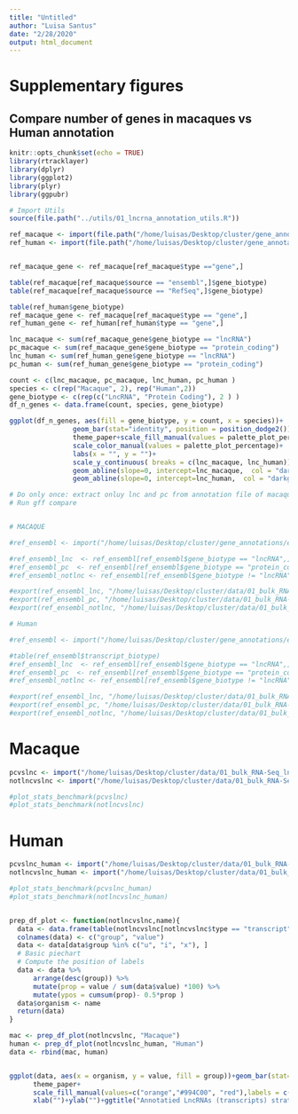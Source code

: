 ```yaml
---
title: "Untitled"
author: "Luisa Santus"
date: "2/28/2020"
output: html_document
---
```



# Supplementary figures

## Compare number of genes in macaques vs Human annotation 
```r
knitr::opts_chunk$set(echo = TRUE)
library(rtracklayer)
library(dplyr)
library(ggplot2)
library(plyr)
library(ggpubr)

# Import Utils
source(file.path("../utils/01_lncrna_annotation_utils.R"))

ref_macaque <- import(file.path("/home/luisas/Desktop/cluster/gene_annotations/ensembl_release100/rheMac10/Macaca_mulatta.Mmul_10.100.gtf"))
ref_human <- import(file.path("/home/luisas/Desktop/cluster/gene_annotations/ensembl_release100/homo_sapiens/Homo_sapiens.GRCh38.100.gtf"))


ref_macaque_gene <- ref_macaque[ref_macaque$type =="gene",]

table(ref_macaque[ref_macaque$source == "ensembl",]$gene_biotype)
table(ref_macaque[ref_macaque$source == "RefSeq",]$gene_biotype)

table(ref_human$gene_biotype)
ref_macaque_gene <- ref_macaque[ref_macaque$type == "gene",]
ref_human_gene <- ref_human[ref_human$type == "gene",]

lnc_macaque <- sum(ref_macaque_gene$gene_biotype == "lncRNA")
pc_macaque <- sum(ref_macaque_gene$gene_biotype == "protein_coding")
lnc_human <- sum(ref_human_gene$gene_biotype == "lncRNA")
pc_human <- sum(ref_human_gene$gene_biotype == "protein_coding")

count <- c(lnc_macaque, pc_macaque, lnc_human, pc_human ) 
species <- c(rep("Macaque", 2), rep("Human",2))
gene_biotype <- c(rep(c("LncRNA", "Protein Coding"), 2 ) )
df_n_genes <- data.frame(count, species, gene_biotype)
```



```r
ggplot(df_n_genes, aes(fill = gene_biotype, y = count, x = species))+
                geom_bar(stat="identity", position = position_dodge2())+
                theme_paper+scale_fill_manual(values = palette_plot_percentage)+
                scale_color_manual(values = palette_plot_percentage)+
                labs(x = "", y = "")+
                scale_y_continuous( breaks = c(lnc_macaque, lnc_human))+
                geom_abline(slope=0, intercept=lnc_macaque,  col = "darkgrey",lty=2)+
                geom_abline(slope=0, intercept=lnc_human,  col = "darkgrey",lty=2)
```

```r
# Do only once: extract onluy lnc and pc from annotation file of macaque and human 
# Run gff compare 


# MACAQUE

#ref_ensembl <- import("/home/luisas/Desktop/cluster/gene_annotations/ensembl_release100/rheMac10/Macaca_mulatta.Mmul_10.100.gtf") 

#ref_ensembl_lnc  <- ref_ensembl[ref_ensembl$gene_biotype == "lncRNA",]
#ref_ensembl_pc  <- ref_ensembl[ref_ensembl$gene_biotype == "protein_coding",]
#ref_ensembl_notlnc <- ref_ensembl[ref_ensembl$gene_biotype != "lncRNA",]

#export(ref_ensembl_lnc, "/home/luisas/Desktop/cluster/data/01_bulk_RNA-Seq_lncRNAs_annotation/01_PreliminaryFiles_rheMac10/benchmark/rheMac10/ensembl_100_lnc.gtf")
#export(ref_ensembl_pc, "/home/luisas/Desktop/cluster/data/01_bulk_RNA-Seq_lncRNAs_annotation/01_PreliminaryFiles_rheMac10/benchmark/rheMac10/ensembl_100_pc.gtf")
#export(ref_ensembl_notlnc, "/home/luisas/Desktop/cluster/data/01_bulk_RNA-Seq_lncRNAs_annotation/01_PreliminaryFiles_rheMac10/benchmark/rheMac10/ensembl_100_notlnc.gtf")

# Human 

#ref_ensembl <- import("/home/luisas/Desktop/cluster/gene_annotations/ensembl_release100/homo_sapiens/Homo_sapiens.GRCh38.100.gtf") 

#table(ref_ensembl$transcript_biotype)
#ref_ensembl_lnc  <- ref_ensembl[ref_ensembl$gene_biotype == "lncRNA",]
#ref_ensembl_pc  <- ref_ensembl[ref_ensembl$gene_biotype == "protein_coding",]
#ref_ensembl_notlnc <- ref_ensembl[ref_ensembl$gene_biotype != "lncRNA",]

#export(ref_ensembl_lnc, "/home/luisas/Desktop/cluster/data/01_bulk_RNA-Seq_lncRNAs_annotation/01_PreliminaryFiles_rheMac10/benchmark/Human//ensembl_100_lnc.gtf")
#export(ref_ensembl_pc, "/home/luisas/Desktop/cluster/data/01_bulk_RNA-Seq_lncRNAs_annotation/01_PreliminaryFiles_rheMac10/benchmark/Human//ensembl_100_pc.gtf")
#export(ref_ensembl_notlnc, "/home/luisas/Desktop/cluster/data/01_bulk_RNA-Seq_lncRNAs_annotation/01_PreliminaryFiles_rheMac10/benchmark/Human/ensembl_100_notlnc.gtf")
```

# Macaque 

```r
pcvslnc <- import("/home/luisas/Desktop/cluster/data/01_bulk_RNA-Seq_lncRNAs_annotation/01_PreliminaryFiles_rheMac10/benchmark/rheMac10/01_gffcompare/pcvslnc.annotated.gtf")
notlncvslnc <- import("/home/luisas/Desktop/cluster/data/01_bulk_RNA-Seq_lncRNAs_annotation/01_PreliminaryFiles_rheMac10/benchmark/rheMac10/01_gffcompare/notlncvslnc.annotated.gtf")

#plot_stats_benchmark(pcvslnc)
#plot_stats_benchmark(notlncvslnc)
```



# Human

```r
pcvslnc_human <- import("/home/luisas/Desktop/cluster/data/01_bulk_RNA-Seq_lncRNAs_annotation/01_PreliminaryFiles_rheMac10/benchmark/Human/01_gffocompare/pcvslnc.annotated.gtf")
notlncvslnc_human <- import("/home/luisas/Desktop/cluster/data/01_bulk_RNA-Seq_lncRNAs_annotation/01_PreliminaryFiles_rheMac10/benchmark/Human//01_gffocompare/notlncvslnc.annotated.gtf")

#plot_stats_benchmark(pcvslnc_human)
#plot_stats_benchmark(notlncvslnc_human)


prep_df_plot <- function(notlncvslnc,name){
  data <- data.frame(table(notlncvslnc[notlncvslnc$type == "transcript",]$class_code))
  colnames(data) <- c("group", "value")
  data <- data[data$group %in% c("u", "i", "x"), ]
  # Basic piechart
  # Compute the position of labels
  data <- data %>% 
      arrange(desc(group)) %>%
      mutate(prop = value / sum(data$value) *100) %>%
      mutate(ypos = cumsum(prop)- 0.5*prop )
  data$organism <- name
  return(data)
}

mac <- prep_df_plot(notlncvslnc, "Macaque")
human <- prep_df_plot(notlncvslnc_human, "Human")
data <- rbind(mac, human)


ggplot(data, aes(x = organism, y = value, fill = group))+geom_bar(stat="identity", position=position_dodge())+
      theme_paper+
      scale_fill_manual(values=c("orange","#994C00", "red"),labels = c("Antisense", "Intergenic", "Intronic"))+
      xlab("")+ylab("")+ggtitle("Annotatied LncRNAs (transcripts) stratified by type")
```



